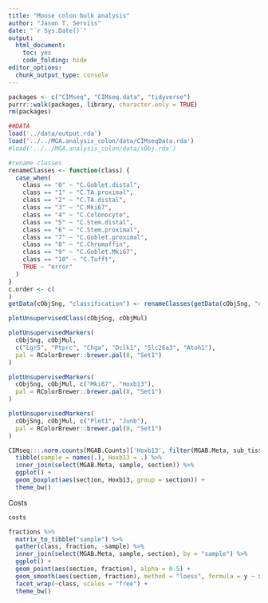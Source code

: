 ```yaml
---
title: "Mouse colon bulk analysis"
author: "Jason T. Serviss"
date: "`r Sys.Date()`"
output:
  html_document:
    toc: yes
    code_folding: hide
editor_options: 
  chunk_output_type: console
---
```


```r
packages <- c("CIMseq", "CIMseq.data", "tidyverse")
purrr::walk(packages, library, character.only = TRUE)
rm(packages)

##DATA
load('../data/output.rda')
load('../../MGA.analysis_colon/data/CIMseqData.rda')
#load('../../MGA.analysis_colon/data/sObj.rda')
```

```r
#rename classes
renameClasses <- function(class) {
  case_when(
    class == "0" ~ "C.Goblet.distal",
    class == "1" ~ "C.TA.proximal",
    class == "2" ~ "C.TA.distal",
    class == "3" ~ "C.Mki67",
    class == "4" ~ "C.Colonocyte",
    class == "5" ~ "C.Stem.distal",
    class == "6" ~ "C.Stem.proximal",
    class == "7" ~ "C.Goblet.proximal",
    class == "8" ~ "C.Chromaffin",
    class == "9" ~ "C.Goblet.Mki67",
    class == "10" ~ "C.Tufft",
    TRUE ~ "error"
  )
}
c.order <- c(
)
getData(cObjSng, "classification") <- renameClasses(getData(cObjSng, "classification"))
```

```r
plotUnsupervisedClass(cObjSng, cObjMul)
```

```r
plotUnsupervisedMarkers(
  cObjSng, cObjMul,
  c("Lgr5", "Ptprc", "Chga", "Dclk1", "Slc26a3", "Atoh1"),
  pal = RColorBrewer::brewer.pal(8, "Set1")
)
```

```r
plotUnsupervisedMarkers(
  cObjSng, cObjMul, c("Mki67", "Hoxb13"),
  pal = RColorBrewer::brewer.pal(8, "Set1")
)
```

```r
plotUnsupervisedMarkers(
  cObjSng, cObjMul, c("Plet1", "Junb"),
  pal = RColorBrewer::brewer.pal(8, "Set1")
)
```

```r
CIMseq:::.norm.counts(MGAB.Counts)['Hoxb13', filter(MGAB.Meta, sub_tissue == "colon")$sample] %>%
  tibble(sample = names(.), Hoxb13 = .) %>%
  inner_join(select(MGAB.Meta, sample, section)) %>%
  ggplot() +
  geom_boxplot(aes(section, Hoxb13, group = section)) +
  theme_bw()
```

Costs
```r
costs
```

```r
fractions %>%
  matrix_to_tibble("sample") %>%
  gather(class, fraction, -sample) %>%
  inner_join(select(MGAB.Meta, sample, section), by = "sample") %>%
  ggplot() + 
  geom_point(aes(section, fraction), alpha = 0.5) +
  geom_smooth(aes(section, fraction), method = "loess", formula = y ~ x) +
  facet_wrap(~class, scales = "free") +
  theme_bw()
```


